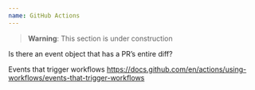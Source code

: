 ```yaml
---
name: GitHub Actions
---
```


> **Warning**: This section is under construction

Is there an event object that has a PR’s entire diff?

Events that trigger workflows
https://docs.github.com/en/actions/using-workflows/events-that-trigger-workflows
